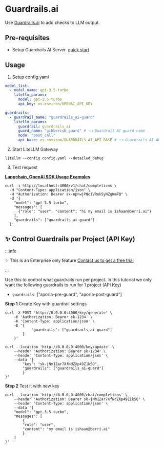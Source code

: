 


# Guardrails.ai

Use [Guardrails.ai](https://www.guardrailsai.com/) to add checks to LLM output.

## Pre-requisites

- Setup Guardrails AI Server. [quick start](https://www.guardrailsai.com/docs/getting_started/guardrails_server)

## Usage

1. Setup config.yaml 

```yaml
model_list:
  - model_name: gpt-3.5-turbo
    litellm_params:
      model: gpt-3.5-turbo
      api_key: os.environ/OPENAI_API_KEY

guardrails:
  - guardrail_name: "guardrails_ai-guard"
    litellm_params:
      guardrail: guardrails_ai
      guard_name: "gibberish_guard" # 👈 Guardrail AI guard name
      mode: "post_call"
      api_base: os.environ/GUARDRAILS_AI_API_BASE # 👈 Guardrails AI API Base. Defaults to "http://0.0.0.0:8000"
```

2. Start LiteLLM Gateway 

```shell
litellm --config config.yaml --detailed_debug
```

3. Test request 

**[Langchain, OpenAI SDK Usage Examples](../proxy/user_keys#request-format)**

```shell
curl -i http://localhost:4000/v1/chat/completions \
  -H "Content-Type: application/json" \
  -H "Authorization: Bearer sk-npnwjPQciVRok5yNZgKmFQ" \
  -d '{
    "model": "gpt-3.5-turbo",
    "messages": [
      {"role": "user", "content": "hi my email is ishaan@berri.ai"}
    ],
    "guardrails": ["guardrails_ai-guard"]
  }'
```


## ✨ Control Guardrails per Project (API Key)

:::info

✨ This is an Enterprise only feature [Contact us to get a free trial](https://calendly.com/d/4mp-gd3-k5k/litellm-1-1-onboarding-chat)

:::

Use this to control what guardrails run per project. In this tutorial we only want the following guardrails to run for 1 project (API Key)
- `guardrails`: ["aporia-pre-guard", "aporia-post-guard"]

**Step 1** Create Key with guardrail settings

<Tabs>
<TabItem value="/key/generate" label="/key/generate">

```shell
curl -X POST 'http://0.0.0.0:4000/key/generate' \
    -H 'Authorization: Bearer sk-1234' \
    -H 'Content-Type: application/json' \
    -D '{
            "guardrails": ["guardrails_ai-guard"]
        }
    }'
```

</TabItem>
<TabItem value="/key/update" label="/key/update">

```shell
curl --location 'http://0.0.0.0:4000/key/update' \
    --header 'Authorization: Bearer sk-1234' \
    --header 'Content-Type: application/json' \
    --data '{
        "key": "sk-jNm1Zar7XfNdZXp49Z1kSQ",
        "guardrails": ["guardrails_ai-guard"]
        }
}'
```

</TabItem>
</Tabs>

**Step 2** Test it with new key

```shell
curl --location 'http://0.0.0.0:4000/chat/completions' \
    --header 'Authorization: Bearer sk-jNm1Zar7XfNdZXp49Z1kSQ' \
    --header 'Content-Type: application/json' \
    --data '{
    "model": "gpt-3.5-turbo",
    "messages": [
        {
        "role": "user",
        "content": "my email is ishaan@berri.ai"
        }
    ]
}'
```



